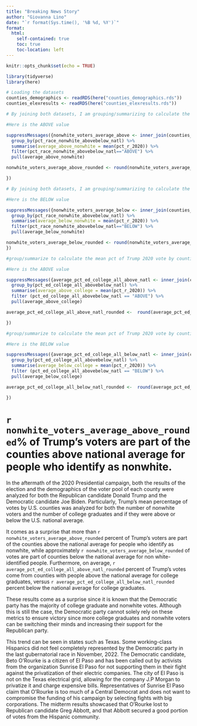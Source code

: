 ```yaml
---
title: "Breaking News Story"
author: "Giovanna Lino"
date: "`r format(Sys.time(), '%B %d, %Y')`"
format:
  html:
    self-contained: true
    toc: true
    toc-location: left
---
```


```r
knitr::opts_chunk$set(echo = TRUE)

library(tidyverse)
library(here)
```

```r

# Loading the datasets
counties_demographics <- readRDS(here("counties_demographics.rds"))
counties_elexresults <- readRDS(here("counties_elexresults.rds"))

```

```r
# By joining both datasets, I am grouping/summarizing to calculate the mean pct of Trump 2020 vote by counties above or below the national average for people who identify as nonwhite.  

#Here is the ABOVE value

suppressMessages({nonwhite_voters_average_above <- inner_join(counties_elexresults, counties_demographics) %>% 
  group_by(pct_race_nonwhite_abovebelow_natl) %>% 
  summarise(average_above_nonwhite = mean(pct_r_2020)) %>% 
  filter(pct_race_nonwhite_abovebelow_natl=="ABOVE") %>% 
  pull(average_above_nonwhite)

nonwhite_voters_average_above_rounded <- round(nonwhite_voters_average_above, 1)

})

```

```r

# By joining both datasets, I am grouping/summarizing to calculate the mean pct of Trump 2020 vote by counties above or below the national average for people who identify as nonwhite.  

#Here is the BELOW value

suppressMessages({nonwhite_voters_average_below <- inner_join(counties_elexresults, counties_demographics) %>% 
  group_by(pct_race_nonwhite_abovebelow_natl) %>% 
  summarise(average_below_nonwhite = mean(pct_r_2020)) %>% 
  filter(pct_race_nonwhite_abovebelow_natl=="BELOW") %>% 
  pull(average_below_nonwhite)

nonwhite_voters_average_below_rounded <- round(nonwhite_voters_average_below, 1)
})

```

```r

#group/summarize to calculate the mean pct of Trump 2020 vote by counties above or below the national average for college graduates (`pct_ed_college_all_abovebelow_natl`).

#Here is the ABOVE value

suppressMessages({average_pct_ed_college_all_above_natl <- inner_join(counties_elexresults, counties_demographics) %>% 
  group_by(pct_ed_college_all_abovebelow_natl) %>% 
  summarise(average_above_college = mean(pct_r_2020)) %>% 
  filter (pct_ed_college_all_abovebelow_natl == "ABOVE") %>% 
  pull(average_above_college)

average_pct_ed_college_all_above_natl_rounded <-  round(average_pct_ed_college_all_above_natl, 1)

})

```

```r

#group/summarize to calculate the mean pct of Trump 2020 vote by counties above or below the national average for college graduates (`pct_ed_college_all_abovebelow_natl`).

#Here is the BELOW value

suppressMessages({average_pct_ed_college_all_below_natl <- inner_join(counties_elexresults, counties_demographics) %>% 
  group_by(pct_ed_college_all_abovebelow_natl) %>% 
  summarise(average_below_college = mean(pct_r_2020)) %>% 
  filter (pct_ed_college_all_abovebelow_natl == "BELOW") %>% 
  pull(average_below_college)

average_pct_ed_college_all_below_natl_rounded <-  round(average_pct_ed_college_all_below_natl, 1)

})

```

# **`r nonwhite_voters_average_above_rounded`% of Trump's voters are part of the counties above national average for people who identify as nonwhite.**

In the aftermath of the 2020 Presidential campaign, both the results of the election and the demographics of the voter pool of each county were analyzed for both the Republican candidate Donald Trump and the Democratic candidate Joe Biden. Particularly, Trump's mean percentage of votes by U.S. counties was analyzed for both the number of nonwhite voters and the number of college graduates and if they were above or below the U.S. national average.

It comes as a surprise that more than `r nonwhite_voters_average_above_rounded` percent of Trump's voters are part of the counties above the national average for people who identify as nonwhite, while approximately `r nonwhite_voters_average_below_rounded` of votes are part of counties below the national average for non white-identified people. Furthermore, on average, `r average_pct_ed_college_all_above_natl_rounded` percent of Trump's votes come from counties with people above the national average for college graduates, versus `r average_pct_ed_college_all_below_natl_rounded` percent below the national average for college graduates.

These results come as a surprise since it is known that the Democratic party has the majority of college graduate and nonwhite votes. Although this is still the case, the Democratic party cannot solely rely on these metrics to ensure victory since more college graduates and nonwhite voters can be switching their minds and increasing their support for the Republican party.

This trend can be seen in states such as Texas. Some working-class Hispanics did not feel completely represented by the Democratic party in the last gubernatorial race in November, 2022. The Democratic candidate, Beto O'Rourke is a citizen of El Paso and has been called out by activists from the organization Sunrise El Paso for not supporting them in their fight against the privatization of their electric companies. The city of El Paso is not on the Texas electrical grid, allowing for the company J.P Morgan to privatize it and charge expensive bills. Representatives of Sunrise El Paso claim that O'Rourke is too much of a Central Democrat and does not want to compromise the funding of his campaign by selecting fights with big corporations. The midterm results showcased that O'Rourke lost to Republican candidate Greg Abbott, and that Abbott secured a good portion of votes from the Hispanic community.

